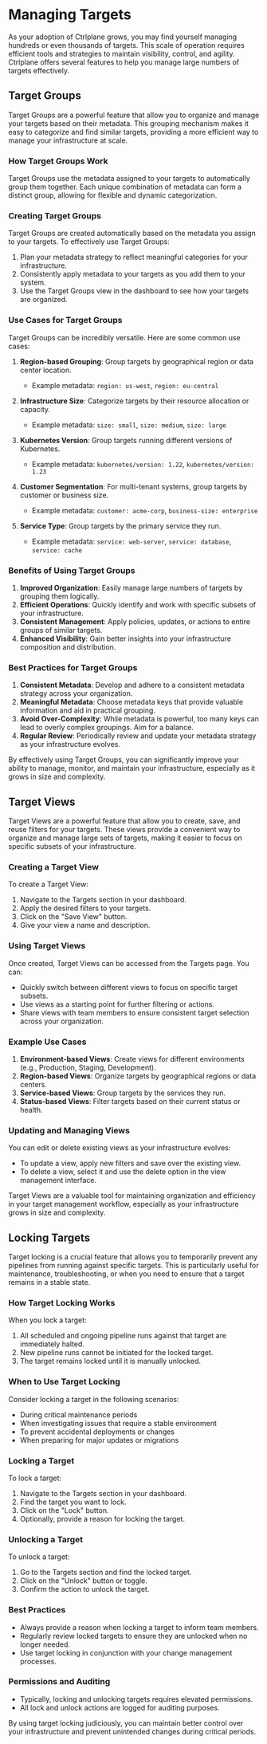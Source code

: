 # Managing Targets

As your adoption of Ctrlplane grows, you may find yourself managing hundreds or
even thousands of targets. This scale of operation requires efficient tools and
strategies to maintain visibility, control, and agility. Ctrlplane offers
several features to help you manage large numbers of targets effectively.

## Target Groups

Target Groups are a powerful feature that allow you to organize and manage your
targets based on their metadata. This grouping mechanism makes it easy to
categorize and find similar targets, providing a more efficient way to manage
your infrastructure at scale.

### How Target Groups Work

Target Groups use the metadata assigned to your targets to automatically group
them together. Each unique combination of metadata can form a distinct group,
allowing for flexible and dynamic categorization.

### Creating Target Groups

Target Groups are created automatically based on the metadata you assign to your
targets. To effectively use Target Groups:

1. Plan your metadata strategy to reflect meaningful categories for your
   infrastructure.
2. Consistently apply metadata to your targets as you add them to your system.
3. Use the Target Groups view in the dashboard to see how your targets are
   organized.

### Use Cases for Target Groups

Target Groups can be incredibly versatile. Here are some common use cases:

1. **Region-based Grouping**: Group targets by geographical region or data
   center location.

   - Example metadata: `region: us-west`, `region: eu-central`

2. **Infrastructure Size**: Categorize targets by their resource allocation or
   capacity.

   - Example metadata: `size: small`, `size: medium`, `size: large`

3. **Kubernetes Version**: Group targets running different versions of
   Kubernetes.

   - Example metadata: `kubernetes/version: 1.22`, `kubernetes/version: 1.23`

4. **Customer Segmentation**: For multi-tenant systems, group targets by
   customer or business size.

   - Example metadata: `customer: acme-corp`, `business-size: enterprise`

5. **Service Type**: Group targets by the primary service they run.
   - Example metadata: `service: web-server`, `service: database`,
     `service: cache`

### Benefits of Using Target Groups

1. **Improved Organization**: Easily manage large numbers of targets by grouping
   them logically.
2. **Efficient Operations**: Quickly identify and work with specific subsets of
   your infrastructure.
3. **Consistent Management**: Apply policies, updates, or actions to entire
   groups of similar targets.
4. **Enhanced Visibility**: Gain better insights into your infrastructure
   composition and distribution.

### Best Practices for Target Groups

1. **Consistent Metadata**: Develop and adhere to a consistent metadata strategy
   across your organization.
2. **Meaningful Metadata**: Choose metadata keys that provide valuable
   information and aid in practical grouping.
3. **Avoid Over-Complexity**: While metadata is powerful, too many keys can lead
   to overly complex groupings. Aim for a balance.
4. **Regular Review**: Periodically review and update your metadata strategy as
   your infrastructure evolves.

By effectively using Target Groups, you can significantly improve your ability
to manage, monitor, and maintain your infrastructure, especially as it grows in
size and complexity.

## Target Views

Target Views are a powerful feature that allow you to create, save, and reuse
filters for your targets. These views provide a convenient way to organize and
manage large sets of targets, making it easier to focus on specific subsets of
your infrastructure.

### Creating a Target View

To create a Target View:

1. Navigate to the Targets section in your dashboard.
2. Apply the desired filters to your targets.
3. Click on the "Save View" button.
4. Give your view a name and description.

### Using Target Views

Once created, Target Views can be accessed from the Targets page. You can:

- Quickly switch between different views to focus on specific target subsets.
- Use views as a starting point for further filtering or actions.
- Share views with team members to ensure consistent target selection across
  your organization.

### Example Use Cases

1. **Environment-based Views**: Create views for different environments (e.g.,
   Production, Staging, Development).
2. **Region-based Views**: Organize targets by geographical regions or data
   centers.
3. **Service-based Views**: Group targets by the services they run.
4. **Status-based Views**: Filter targets based on their current status or
   health.

### Updating and Managing Views

You can edit or delete existing views as your infrastructure evolves:

- To update a view, apply new filters and save over the existing view.
- To delete a view, select it and use the delete option in the view management
  interface.

Target Views are a valuable tool for maintaining organization and efficiency in
your target management workflow, especially as your infrastructure grows in size
and complexity.

## Locking Targets

Target locking is a crucial feature that allows you to temporarily prevent any
pipelines from running against specific targets. This is particularly useful for
maintenance, troubleshooting, or when you need to ensure that a target remains
in a stable state.

### How Target Locking Works

When you lock a target:

1. All scheduled and ongoing pipeline runs against that target are immediately
   halted.
2. New pipeline runs cannot be initiated for the locked target.
3. The target remains locked until it is manually unlocked.

### When to Use Target Locking

Consider locking a target in the following scenarios:

- During critical maintenance periods
- When investigating issues that require a stable environment
- To prevent accidental deployments or changes
- When preparing for major updates or migrations

### Locking a Target

To lock a target:

1. Navigate to the Targets section in your dashboard.
2. Find the target you want to lock.
3. Click on the "Lock" button.
4. Optionally, provide a reason for locking the target.

### Unlocking a Target

To unlock a target:

1. Go to the Targets section and find the locked target.
2. Click on the "Unlock" button or toggle.
3. Confirm the action to unlock the target.

### Best Practices

- Always provide a reason when locking a target to inform team members.
- Regularly review locked targets to ensure they are unlocked when no longer
  needed.
- Use target locking in conjunction with your change management processes.

### Permissions and Auditing

- Typically, locking and unlocking targets requires elevated permissions.
- All lock and unlock actions are logged for auditing purposes.

By using target locking judiciously, you can maintain better control over your
infrastructure and prevent unintended changes during critical periods.
